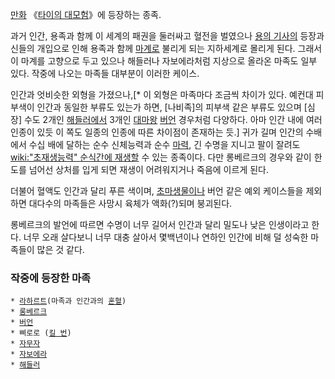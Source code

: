 [[만화]] 《[[타이의 대모험]]》에 등장하는 종족.

과거 인간, 용족과 함께 이 세계의 패권을 둘러싸고 혈전을 벌였으나 [[용의 기사]]의 등장과 신들의 개입으로 인해 용족과 함께 [[마계]]로 불리게 되는 지하세계로 몰리게 된다. 그래서 이 마계를 고향으로 두고 있으나 해들러나 자보에라처럼 지상으로 올라온 마족도 일부 있다. 작중에 나오는 마족들 대부분이 이러한 케이스.

인간과 엇비슷한 외형을 가졌으나,[* 이 외형은 마족마다 조금씩 차이가 있다. 예컨대 피부색이 인간과 동일한 부류도 있는가 하면, [나비족]의 피부색 같은 부류도 있으며 [심장] 수도 2개인 [[해들러]]에서 3개인 [[대마왕]] [[버언]] 경우처럼 다양하다. 아마 인간 내에 여러 인종이 있듯 이 쪽도 일종의 인종에 따른 차이점이 존재하는 듯.] 귀가 길며 인간의 수배에서 수십 배에 달하는 순수 신체능력과 순수 [[마력]], 긴 수명을 지니고 팔이 잘려도 [[wiki:"초재생능력" 순식간에 재생]]할 수 있는 종족이다. 다만 롱베르크의 경우와 같이 한도를 넘어선 상처를 입게 되면 재생이 어려워지거나 죽음에 이르게 된다. 

더불어 혈액도 인간과 달리 푸른 색이며, [[초마생물]]이나 버언 같은 예외 케이스들을 제외하면 대다수의 마족들은 사망시 육체가 액화(?)되며 붕괴된다.

롱베르크의 발언에 따르면 수명이 너무 길어서 인간과 달리 밀도나 낮은 인생이라고 한다. 너무 오래 살다보니 너무 대충 살아서 몇백년이나 연하인 인간에 비해 덜 성숙한 마족들이 많은 것 같다.

=== 작중에 등장한 마족 ===
 * [[라하르트]](마족과 인간과의 [[혼혈]])
 * [[롱베르크]]
 * [[버언]]
 * 삐로로 ([[킬 번]])
 * [[자무자]]
 * [[자보에라]]
 * [[해들러]]
